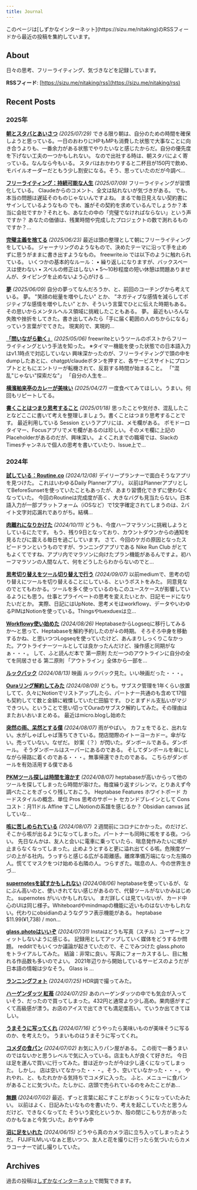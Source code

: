 ```yaml
---
title: Journal
---
```



<Callout>
このページは[しずかなインターネット](https://sizu.me/nitaking)のRSSフィードから最近の投稿を集約しています。
</Callout>

## About

日々の思考、フリーライティング、気づきなどを記録しています。

**RSSフィード**: [https://sizu.me/nitaking/rss](https://sizu.me/nitaking/rss)

## Recent Posts
### 2025年

**[朝とスタバとあいさつ](https://sizu.me/nitaking/posts/fszttcbciiuw)** _(2025/07/29)_
できる限り朝は、自分のための時間を確保しようと思っている。一日のおわりにHPもMPも消費した状態で大事なことに向き合うよりも、一番余力がある状態でやりたいなと感じたからだ。自分の優先度を下げない工夫の一つかもしれない。 なので出社する時は、朝スタバによく寄っている。なんなら今もいる。 スタバはおかわりすると二杯目が150円で飲め、モバイルオーダーだともう少し割安になる。そう、思っていたのだが今調べ…

**[フリーライティング：持続可能な人生](https://sizu.me/nitaking/posts/u33xicoo9boc)** _(2025/07/09)_
フリーライティングが習慣化している。 Claudeからのコメント、全文は貼れないが気づきがある。 でも、本当の問題は遅延そのものじゃないんですよね。 まるで毎日見えない契約書にサインしているようなもの でも、誰がその契約を求めているんでしょうか？本当に会社ですか？それとも、あなたの中の「完璧でなければならない」という声ですか？ あなたの価値は、残業時間や完成したプロジェクトの数で測れるものですか？…

**[完璧主義を捨てる](https://sizu.me/nitaking/posts/vf4i14su1nwz)** _(2025/06/23)_
最近は頭の整理として朝にフリーライティングをしている。 ジャーナリングのようなもので、決めたテーマに沿って手を止めずに思うがままに書き出すようなもの。 freewrite.io では以下のように触れられている。 いくつかの基本的なルール： • 繰り返しになりますが、バックスペースは使わない • スペルの修正はしない • 5〜10秒程度の短い休憩は問題ありませんが、タイピングを止めないよう心がける …

**[夢](https://sizu.me/nitaking/posts/sfmbkcrdix2e)** _(2025/06/09)_
自分の夢ってなんだろうか、と、前回のコーチングから考えている。 夢。 "笑顔の総量を増やしたい" とか、 ”ネガティブな感情を減らしてポジティブな感情を増やしたい” とか、そういう言葉でひとに伝えた時期もある。 その思いからメンタルヘルス領域に挑戦したこともある。 夢。 最近もいろんな失敗や挫折をしてきた。書き出してみたら「手に届く範囲の人のちからになる」っていう言葉がでてきた。 現実的で、実現的…

**[「問いながら動く」](https://sizu.me/nitaking/posts/h93dto2m4fwb)** _(2025/05/06)_
freewriteというツールのポストからフリーライティングという手法を知った。 ※タイマー機能を使った状態での日本語入力はv1.1時点で対応していない 興味深かったのが、フリーライティングで頭の中をdumpしたあとに、chatgpt/claudeボタンを押すと、各サービスサイトにプロンプトとともにエントリーが転機されて、反芻する時間が始まること。 「"混乱"じゃない"探索だな"」 「自分の人生を…

**[横濱舶来亭のカレーが美味い](https://sizu.me/nitaking/posts/3tdvzvz80nv2)** _(2025/04/27)_
一度食べてみてほしい。うまい。何回もリピートしてる。

**[書くことはつまり思考すること](https://sizu.me/nitaking/posts/b1hd3ao84mh4)** _(2025/01/18)_
思ったことや気付き、混乱したことなどここに書いて考えを整理しましょう。書くことはつまり思考することです。 最近利用している Session というアプリには、メモ欄がある。 ポモドーロタイマー、Focusアプリでメモ欄があるのは珍しい。そのメモ欄に上記のPlaceholderがあるのだが、興味深い。 よくこれまでの職場では、SlackのTimesチャンネルで個人の思考を書いていたり、Issue上で…


### 2024年

**[試している：Routine.co](https://sizu.me/nitaking/posts/8xud40cw32h5)** _(2024/12/08)_
デイリープランナーで面白そうなアプリを見つけた。 これはいわゆるDaily Plannerアプリ。 以前はPlannerアプリとしてBeforeSunsetを使っていたこともあったが、あまり習慣化できずに使わなくなっていた。 今回のRoutineは完成度が高く、大きなバグも見当たらない。日本語入力が一部プラットフォーム（iOSなど）で1文字確定されてしまうのは、2バイト文字対応漏れでありがち。結構…

**[肉離れになりかけた](https://sizu.me/nitaking/posts/7o9ort5e0e7v)** _(2024/10/11)_
どうも、今度ハーフマラソンに挑戦しようとしているにたです。 もう、残り9日となっており、カウントダウンからの通知を見るたびに震える毎日を過ごしています。 さて、今回のケガの原因となったスピードランというものですが、ランニングアプリである Nike Run Club がとてもよくてですね、アプリ内でマラソンに向けたプラン機能があるんですよ。初ハーフマラソンの人間なんて、何をどうしたらわからないのでと…

**[思考切り替えをツール切り替えで行う](https://sizu.me/nitaking/posts/hrvfo13btu4h)** _(2024/09/07)_
以前mediumで、思考の切り替えにツールを切り替えることにしている、というポストをみた。 同意見なのでとてもわかる。ツールを多く使っているのもこのユースケースが影響しているようにも思う。仕事とプライベートの思考を変えたいとか、日記モードになりたいだとか。 実際、日記にはUpNote、思考メモはworkflowy、データやいわゆるPIMはNotionを使っている。Thingsやtuexduexは立…

**[Workflowy使い始めた](https://sizu.me/nitaking/posts/vmanhenwmork)** _(2024/08/26)_
HeptabaseからLogseqに移行してみるか〜と思って、Heptabaseを解約予約したのが↓の時期。 そろそろ中身を移動するかね、と思いつつLogseqを使っていたけど、あんまりしっくりこなかった。アウトライナーツールとしては良かったんだけど、操作感と同期がなぁ・・・。 して、ふと読んだ本で 第一原則 ただ一つのアウトラインに自分の全てを同居させる 第二原則 「アウトライン」全体から一部を…

**[ルックバック](https://sizu.me/nitaking/posts/dk8xsxemvzst)** _(2024/08/13)_
映画 ルックバック見た。いい映画だった・・・。

**[Ouraリング解約してみた](https://sizu.me/nitaking/posts/d3tw7o401w79)** _(2024/08/09)_
どうも。サブスク管理を1年くらい放置してて、久々にNotionでリストアップしたら、パートナー共通のも含めて17個も契約してて数と金額に戦慄していた仁田脇です。 ひとまずドル支払いがマジできつい。ということで思い切ってOuraのサブスク解約してみた。その理由はまたおいおいまとめる。 最近はmicro.blogし始めた

**[突然の雨、呆然とする僕](https://sizu.me/nitaking/posts/ir6so40f80zt)** _(2024/08/07)_
雨がやばい。 カフェをでると、出れない。水がしゃばしゃば落ちてきている。閉店間際のイトーヨーカドー。傘がない。売っていない。なぜだ。 妙案（？）が閃いた。ダンボールである。ダンボール。 そうダンボールはスーパーにあるのである。 そしてダンボールを傘にしながら帰路に着くのである・・・。無事帰還できたのである。 こちらがダンボールを有効活用する僕である

**[PKMツール探しは時間を溶かす](https://sizu.me/nitaking/posts/4ir3c4h2wk8f)** _(2024/08/07)_
heptabaseが高いからって他のツールを探してしまったら時間が溶けた。毎度繰り返すジレンマ。とりあえず今調べたことをざっくり残しておこう。 Heptabase Features ホワイトボード カードスタイルの概念、単位 Pros 思考のサポート セカンドブレインとして Cons コスト：月11ドル Affine すこしNotionの系譜を感じるか？ Obsidian canvas 試していな…

**[咳に苦しめられている](https://sizu.me/nitaking/posts/ozozu3dif46d)** _(2024/08/07)_
２週間前にコロナにかかった。のだけど、そこから咳が出るようになってしまった。パートナーも同時に咳をする夜。つらい。 先日なんかは、友人と会いに電車に乗っていたら、喘息発作みたいに咳が止まらなくなってしまった。止めようとすると更に溢れ出てくる咳。危険度ゲージの上がる社内。うっすらと感じる広がる距離感。離席準備万端になった左隣の人。慌ててマスクをつけ始める右隣の人。つらすぎた。喘息の人、今の世界生きづ…

**[supernotesを試すかもしれない](https://sizu.me/nitaking/posts/0n3a8xiu57kr)** _(2024/08/06)_
heptabaseを使っているが、なにぶん高いのと、使いきれてない感じがあるので、代替ツールがないかみはじめた。 supernotes がいいかもしれない。 まだ詳しくは見ていないが、カード中心のUIは同じ様子。Whiteboardやmindmapの機能に近いものはないかもしれない。代わりにobsidianのようなグラフ表示機能がある。 heptabase $11.99(¥1,738) / mon…

**[glass.photoはいいぞ](https://sizu.me/nitaking/posts/1mdmsxcu9hou)** _(2024/07/31)_
Instaはどうも写真（スチル）ユーザーとフィットしないように感じる。 記録用としてアップしていく媒体をどうするか問題。 redditでもいくつか議論が起きていたので、そこでみつけた glass.photo をトライアルしてみた。 結論：非常に良い。写真にフォーカスするし、目に触れる作品数も多いのでよい。 2021年辺りから開始しているサービスのようだが日本語の情報は少なそう。 Glass is …

**[ランニングフォト](https://sizu.me/nitaking/posts/4r9f8cosb3t3)** _(2024/07/25)_
HDR調で撮ってみた。

**[ハーゲンダッツ 紅苺](https://sizu.me/nitaking/posts/6wctc3o9kdrv)** _(2024/07/25)_
あのハーゲンダッツの中でも気合が入っていそう、だったので買ってしまった。432円と通常より少し高め。果肉感がすごくて高級感が漂う。お店のアイスで出てきても満足度高い。ていうか出てきてほしい。

**[うまそうに写ってくれ](https://sizu.me/nitaking/posts/nocui7fszom9)** _(2024/07/16)_
どうやったら美味いものが美味そうに写るのか、を考えたり。 うまいものはうまそうに写ってくれ。

**[コメダの食パン](https://sizu.me/nitaking/posts/wade9nebsba0)** _(2024/07/02)_
お気に入りパン屋がある。 この街で一番うまいのではないかと思うレベルで気に入っている。店主も人が良くて好きだ。 今日は足を運んで買いに行ってみた。昔は近かったが今は少し遠くになってしまった。 しかし。 店は空いてなかった・・・。そう、空いていなかった・・・。 やれやれ、と、もたれかかる気持ちでコメダに入った。 ふと、メニューに食パンがあることに気づいた。たしかに、店頭で売られているのをみたことがあ…

**[無題](https://sizu.me/nitaking/posts/v0u1n40s0e2r)** _(2024/07/02)_
最近、ずっと言葉に起こすことがおっくうになっていたみたい。 以前はよく、日記みたいなものを書いたり、考えを起こしていたと思うんだけど、できなくなってた そういう変化というか、殻の閉じこもり方があったのかもなぁと今気づいた。おやすみ中

**[沼に足をいれた](https://sizu.me/nitaking/posts/bx3act0264e6)** _(2024/06/15)_
どうやら真のカメラ沼に立ち入ってしまったようだ。 FUJIFILMいいなぁと思いつつ、友人と花を撮りに行ったら気づいたらカメラコーナーで試し撮りしていた。

## Archives

過去の投稿は[しずかなインターネット](https://sizu.me/nitaking)で閲覧できます。


<AIEditedFooter />
